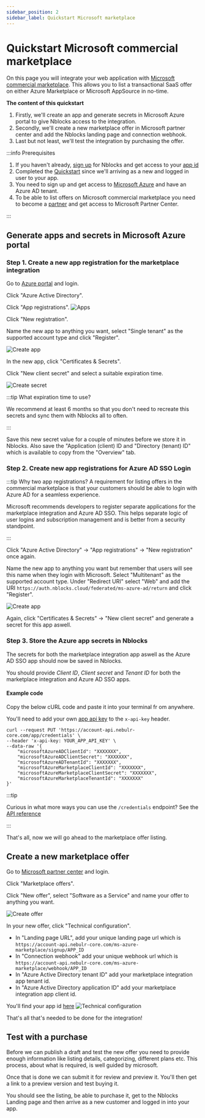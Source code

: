 ```yaml
---
sidebar_position: 2
sidebar_label: Quickstart Microsoft marketplace
---
```



# Quickstart Microsoft commercial marketplace
On this page you will integrate your web application with [Microsoft commercial marketplace](https://partner.microsoft.com/en-US/partnership/the-commercial-marketplace). 
This allows you to list a transactional SaaS offer on either Azure Marketplace or Microsoft AppSource in no-time.
 
**The content of this quickstart**
1. Firstly, we'll create an app and generate secrets in Microsoft Azure portal to give Nblocks access to the integration.
1. Secondly, we'll create a new marketplace offer in Microsoft partner center and add the Nblocks landing page and connection webhook.
1. Last but not least, we'll test the integration by purchasing the offer.

:::info Prerequisites

1. If you haven't already, [sign up](/docs/getting-started/signup) for Nblocks and get access to your [app id](/docs/getting-started/id-and-keys)
1. Completed the [Quickstart](/docs/getting-started/quickstart) since we'll arriving as a new and logged in user to your app.
1. You need to sign up and get access to [Microsoft Azure](https://azure.microsoft.com) and have an Azure AD tenant.
1. To be able to list offers on Microsoft commercial marketplace you need to become a [partner](https://partner.microsoft.com) and get access to Microsoft Partner Center.

:::

## Generate apps and secrets in Microsoft Azure portal

### Step 1. Create a new app registration for the marketplace integration
Go to [Azure portal](https://portal.azure.com) and login.

Click "Azure Active Directory".

Click "App registrations".
![Apps](../assets/microsoft-marketplace/apps.png)

Click "New registration".

Name the new app to anything you want, select "Single tenant" as the supported account type and click "Register".

![Create app](../assets/microsoft-marketplace/create-app-marketplace.png)

In the new app, click "Certificates & Secrets".
 
Click "New client secret" and select a suitable expiration time.

![Create secret](../assets/microsoft-marketplace/app-marketplace-create-secret.png)

:::tip What expiration time to use?

We recommend at least 6 months so that you don't need to recreate this secrets and sync them with Nblocks all to often.

:::

Save this new secret value for a couple of minutes before we store it in Nblocks. Also save the "Application (client) ID and "Directory (tenant) ID" which is available to copy from the "Overview" tab.

### Step 2. Create new app registrations for Azure AD SSO Login
:::tip Why two app registrations?
A requirement for listing offers in the commercial marketplace is that your customers should be able to login with Azure AD for a seamless experience.

Microsoft recommends developers to register separate applications for the marketplace integration and Azure AD SSO. 
This helps separate logic of user logins and subscription management and is better from a security standpoint.

:::

Click "Azure Active Directory" -> "App registrations" -> "New registration" once again.

Name the new app to anything you want but remember that users will see this name when they login with Microsoft.
Select "Multitenant" as the supported account type.
Under "Redirect URI" select "Web" and add the URI `https://auth.nblocks.cloud/federated/ms-azure-ad/return` and click "Register".

![Create app](../assets/microsoft-marketplace/create-app-sso.png)

Again, click  "Certificates & Secrets" -> "New client secret" and generate a secret for this app aswell.

### Step 3. Store the Azure app secrets in Nblocks
The secrets for both the marketplace integration app aswell as the Azure AD SSO app should now be saved in Nblocks.

You should provide *Client ID*, *Client secret* and *Tenant ID* for both the marketplace integration and Azure AD SSO apps.

#### Example code

<Tabs>
<TabItem value="curl" label="cURL" default>
Copy the below cURL code and paste it into your terminal fr om anywhere.

You'll need to add your own [app api key](/docs/getting-started/id-and-keys) to the `x-api-key` header.

```shell
curl --request PUT 'https://account-api.nebulr-core.com/app/credentials' \
--header 'x-api-key: YOUR_APP_API_KEY' \
--data-raw '{
    "microsoftAzureADClientId": "XXXXXXX",
    "microsoftAzureADClientSecret": "XXXXXXX",
    "microsoftAzureADTenantId": "XXXXXXX",
    "microsoftAzureMarketplaceClientId": "XXXXXXX",
    "microsoftAzureMarketplaceClientSecret": "XXXXXXX",
    "microsoftAzureMarketplaceTenantId": "XXXXXXX"
}'
```

:::tip

Curious in what more ways you can use the  `/credentials` endpoint? See the [API reference](https://nebulr-group.github.io/nblocks-api-docs/#update-credentials)

:::
</TabItem>

</Tabs>

That's all, now we will go ahead to the marketplace offer listing.

## Create a new marketplace offer
Go to [Microsoft partner center](https://partner.microsoft.com) and login.

Click "Marketplace offers".

Click "New offer", select "Software as a Service" and name your offer to anything you want.

![Create offer](../assets/microsoft-marketplace/partner-center-new-offer.png)

In your new offer, click "Technical configuration".

- In "Landing page URL", add your unique landing page url which is `https://account-api.nebulr-core.com/ms-azure-marketplace/signup/APP_ID`
- In "Connection webhook" add your unique webhook url which is `https://account-api.nebulr-core.com/ms-azure-marketplace/webhook/APP_ID`
- In "Azure Active Directory tenant ID" add your marketplace integration app tenant id.
- In "Azure Active Directory application ID" add your marketplace integration app client id.

You'll find your app id [here](/docs/getting-started/id-and-keys)
![Technical configuration](../assets/microsoft-marketplace/partner-center-technical-conf.png)

That's all that's needed to be done for the integration!

## Test with a purchase
Before we can publish a draft and test the new offer you need to provide enough information like listing details, categorizing, different plans etc.
This process, about what is required, is well guided by microsoft.

Once that is done we can submit it for review and preview it. You'll then get a link to a preview version and test buying it.

You should see the listing, be able to purchase it, get to the Nblocks Landing page and then arrive as a new customer and logged in into your app.